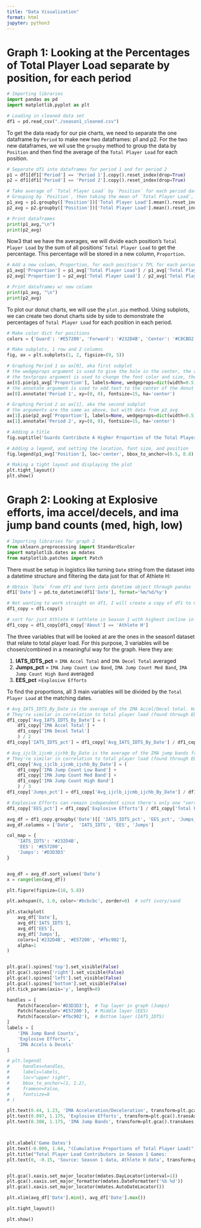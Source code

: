 ---
title: "Data Visualization"
format: html
jupyter: python3
---

# Graph 1: Looking at the Percentages of Total Player Load separate by position, for each period

```{python}
# Importing libraries
import pandas as pd 
import matplotlib.pyplot as plt

# Loading in cleaned data set 
df1 = pd.read_csv("./season1_cleaned.csv")
``` 

To get the data ready for our pie charts, we need to separate the one dataframe by `Period` to make new two dataframes: p1 and p2. For the two new dataframes, we wil use the `groupby` method to group the data by `Position` and then find the average of the `Total Player Load` for each position. 
```{python}
# Separate df1 into dataframes for period 1 and for period 2
p1 = df1[df1['Period'] == 'Period 1'].copy().reset_index(drop=True)
p2 = df1[df1['Period'] == 'Period 2'].copy().reset_index(drop=True)

# Take average of `Total Player Load` by `Position` for each period dataframe
# Grouping by `Position`, then taking the mean of `Total Player Load`, then resetting the index 
p1_avg = p1.groupby(['Position'])['Total Player Load'].mean().reset_index()
p2_avg = p2.groupby(['Position'])['Total Player Load'].mean().reset_index()

# Print dataframes
print(p1_avg,"\n")
print(p2_avg)
``` 


Now3 that we have the averages, we will divide each position's `Total Player Load` by the sum of all positions' `Total Player Load` to get the percentage. This percentage will be stored in a new column, `Proportion`. 
```{python}
# Add a new column, Proportion, for each position's TPL for each period 
p1_avg['Proportion'] = p1_avg['Total Player Load'] / p1_avg['Total Player Load'].sum()
p2_avg['Proportion'] = p2_avg['Total Player Load'] / p2_avg['Total Player Load'].sum()

# Print dataframes w/ new column
print(p1_avg, "\n")
print(p2_avg)
``` 

To plot our donut charts, we will use the `plot.pie` method. Using subplots, we can create two donut charts side by side to demonstrate the percentages of `Total Player Load` for each position in each period. 
```{python}
# Make color dict for positions
colors = {'Guard': '#E57200', 'Forward': '#232D4B', 'Center': '#C8CBD2'}

# Make subplots, 1 row and 2 columns 
fig, ax = plt.subplots(1, 2, figsize=(9, 5))

# Graphing Period 1 as ax[0], aka first subplot 
# the wedgeprops argument is used to give the hole in the center, the autopct argument is used to display the percentages, the pctdistance argument is used to change the distance of the percentage text
# the textprops argument is used to change the font color and size, the startangle argument is used to rotate the chart, and the colors argument is used to change the colors of the wedges based on the position
ax[0].pie(p1_avg['Proportion'], labels=None, wedgeprops=dict(width=0.5), autopct='%1.1f%%', pctdistance=0.7, textprops={'color': 'white', 'fontsize': '12'}, startangle=90, colors=[colors[pos] for pos in p1_avg['Position']])
# the annotate argument is used to add text to the center of the donut chart
ax[0].annotate('Period 1', xy=(0, 0), fontsize=15, ha='center')

# Graphing Period 2 as ax[1], aka the second subplot
# the arguments are the same as above, but with data from p2_avg 
ax[1].pie(p2_avg['Proportion'], labels=None, wedgeprops=dict(width=0.5), autopct='%1.1f%%', pctdistance=0.7, textprops={'color': 'white', 'fontsize': '12'}, startangle=90, colors=[colors[pos] for pos in p2_avg['Position']])
ax[1].annotate('Period 2', xy=(0, 0), fontsize=15, ha='center')

# Adding a title 
fig.suptitle('Guards Contribute A Higher Proportion of the Total Player Load', fontsize=18)

# Adding a legend, and setting the location, font size, and position 
fig.legend(p1_avg['Position'], loc='center', bbox_to_anchor=(0.5, 0.8), title='Position', fontsize=12)

# Making a tight layout and displaying the plot
plt.tight_layout()
plt.show()
```

# Graph 2: Looking at Explosive efforts, ima accel/decels, and ima jump band counts (med, high, low)

```{python}
# Importing libraries for graph 2
from sklearn.preprocessing import StandardScaler
import matplotlib.dates as mdates
from matplotlib.patches import Patch
```

There must be setup in logistics like turning `Date` string from the dataset into a datetime structure and filtering the data just for that of Athlete H:
```{python}
# Obtain `Date` from df1 and turn into datetime object through pandas
df1['Date'] = pd.to_datetime(df1['Date'], format='%m/%d/%y')

# Not wanting to work straight on df1, I will create a copy of df1 to manipulate for this graph:
df1_copy = df1.copy()

# sort for just Athlete H (athlete in Season 1 with highest incline in player load)
df1_copy = df1_copy[df1_copy['About'] == 'Athlete H']
```

The three variables that will be looked at are the ones in the season1 dataset that relate to total player load. For this purpose, 3 variables will be chosen/combined in a meaningful way for the graph. Here they are:

1. **IATS_IDTS_pct** = `IMA Accel Total` and `IMA Decel Total` averaged
2. **Jumps_pct** = `IMA Jump Count Low Band`, `IMA Jump Count Med Band`, `IMA Jump Count High Band` averaged
3. **EES_pct** =`Explosive Efforts`

To find the proportions, all 3 main variables will be divided by the `Total Player Load` at the matching dates.
```{python}
# Avg_IATS_IDTS_By_Date is the average of the IMA Accel/Decel total. Having both independently on the graph causes busy-ness
# They're similar in correlation to total player load (found through EDA)
df1_copy['Avg_IATS_IDTS_By_Date'] = (
    df1_copy['IMA Accel Total'] + 
    df1_copy['IMA Decel Total']
    ) / 2
df1_copy['IATS_IDTS_pct'] = df1_copy['Avg_IATS_IDTS_By_Date'] / df1_copy['Total Player Load']

# Avg_ijclb_ijcmb_ijchb_By_Date is the average of the IMA jump bands from low, medium, and high. Having all independently on the graph causes busy-ness
# They're similar in correlation to total player load (found through EDA)
df1_copy['Avg_ijclb_ijcmb_ijchb_By_Date'] = (
    df1_copy['IMA Jump Count Low Band'] +
    df1_copy['IMA Jump Count Med Band'] +
    df1_copy['IMA Jump Count High Band']
    ) / 3
df1_copy['Jumps_pct'] = df1_copy['Avg_ijclb_ijcmb_ijchb_By_Date'] / df1_copy['Total Player Load']

# Explosive Efforts can remain independent since there's only one "version"
df1_copy['EES_pct'] = df1_copy['Explosive Efforts'] / df1_copy['Total Player Load']
```

```{python}
avg_df = df1_copy.groupby('Date')[[ 'IATS_IDTS_pct', 'EES_pct', 'Jumps_pct']].mean().reset_index()
avg_df.columns = ['Date',  'IATS_IDTS', 'EES', 'Jumps']

col_map = {
    'IATS_IDTS': '#232D4B',
    'EES': '#E57200',
    'Jumps': '#D3D3D3'
}


avg_df = avg_df.sort_values('Date')
x = range(len(avg_df))

plt.figure(figsize=(10, 5.8))

plt.axhspan(0, 1.0, color='#bcbcbc', zorder=0)  # soft ivory/sand

plt.stackplot(
    avg_df['Date'],
    avg_df['IATS_IDTS'],
    avg_df['EES'],
    avg_df['Jumps'],
    colors=['#232D4B', '#E57200', '#fbc902'],
    alpha=1
)


plt.gca().spines['top'].set_visible(False)
plt.gca().spines['right'].set_visible(False)
plt.gca().spines['left'].set_visible(False)
plt.gca().spines['bottom'].set_visible(False)
plt.tick_params(axis='y', length=0)

handles = [
    Patch(facecolor='#D3D3D3'),  # Top layer in graph (Jumps)
    Patch(facecolor='#E57200'),  # Middle layer (EES)
    Patch(facecolor='#fbc902'),  # Bottom layer (IATS_IDTS)
]
labels = [
    'IMA Jump Band Counts',
    'Explosive Efforts',
    'IMA Accels & Decels'
]

# plt.legend(
#     handles=handles,
#     labels=labels,
#     loc="upper right",
#     bbox_to_anchor=(1, 1.2),
#     frameon=False,
#     fontsize=8
# )

plt.text(0.44, 1.23, 'IMA Acceleration/Deceleration', transform=plt.gca().transAxes, fontsize=13, color='#000080')
plt.text(0.097, 1.175, 'Explosive Efforts', transform=plt.gca().transAxes, fontsize=13, color='#E57200')
plt.text(0.308, 1.175, 'IMA Jump Bands', transform=plt.gca().transAxes, fontsize=13, color='#fbc902')



plt.xlabel('Game Dates')
plt.text(-0.009, 1.04, "(Cumulative Proportions of Total Player Load)", transform=plt.gca().transAxes)
plt.title("Total Player Load Contributors in Season 1 Games:                                                      contributes the most,\nfollowed by                               and                ", x=-0.01, y=1.15, loc='left')
plt.text(0, -0.15, 'Source: Season 1 data, Athlete H data', transform=plt.gca().transAxes)


plt.gca().xaxis.set_major_locator(mdates.DayLocator(interval=1)) 
plt.gca().xaxis.set_major_formatter(mdates.DateFormatter('%b %d'))
plt.gca().xaxis.set_major_locator(mdates.AutoDateLocator())

plt.xlim(avg_df['Date'].min(), avg_df['Date'].max())

plt.tight_layout()

plt.show()
```